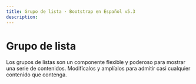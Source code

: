 ```yaml
---
title: Grupo de lista · Bootstrap en Español v5.3
description: 
---
```

# Grupo de lista

Los grupos de listas son un componente flexible y poderoso para mostrar una serie de contenidos. Modifícalos y amplíalos para admitir casi cualquier contenido que contenga.